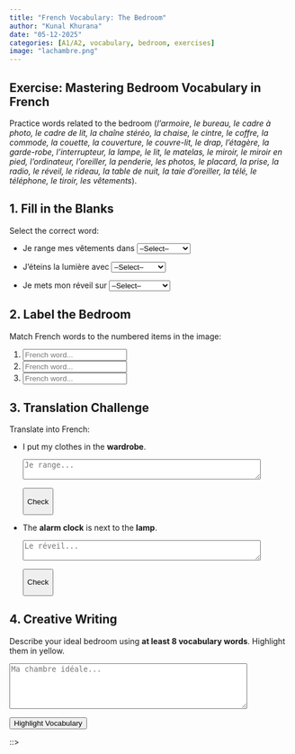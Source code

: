 ```yaml
---
title: "French Vocabulary: The Bedroom"
author: "Kunal Khurana"
date: "05-12-2025"
categories: [A1/A2, vocabulary, bedroom, exercises]
image: "lachambre.png"
---
```


<style>
  .feedback { margin-left: 10px; }
  .correct { color: green; }
  .incorrect { color: red; }
  mark { background-color: yellow; }
  textarea { display: block; margin-bottom: 10px; }
  button { margin-top: 5px; }
</style>

::: {.content-visible when-profile="english"}

# Exercise: Mastering Bedroom Vocabulary in French

Practice words related to the bedroom (*l'armoire, le bureau, le cadre à photo, le cadre de lit, la chaîne stéréo, la chaise, le cintre, le coffre, la commode, la couette, la couverture, le couvre-lit, le drap, l'étagère, la garde-robe, l'interrupteur, la lampe, le lit, le matelas, le miroir, le miroir en pied, l'ordinateur, l'oreiller, la penderie, les photos, le placard, la prise, la radio, le réveil, le rideau, la table de nuit, la taie d'oreiller, la télé, le téléphone, le tiroir, les vêtements*).

## 1. Fill in the Blanks

Select the correct word:

- Je range mes vêtements dans 
  <select class="vocab-select" data-correct="l'armoire">
    <option value="">--Select--</option>
    <option value="l'armoire">l'armoire</option>
    <option value="la commode">la commode</option>
    <option value="le placard">le placard</option>
  </select>
  <span class="feedback"></span>

- J'éteins la lumière avec 
  <select class="vocab-select" data-correct="l'interrupteur">
    <option value="">--Select--</option>
    <option value="l'interrupteur">l'interrupteur</option>
    <option value="la lampe">la lampe</option>
    <option value="la prise">la prise</option>
  </select>
  <span class="feedback"></span>

- Je mets mon réveil sur 
  <select class="vocab-select" data-correct="la table de nuit">
    <option value="">--Select--</option>
    <option value="la table de nuit">la table de nuit</option>
    <option value="le bureau">le bureau</option>
    <option value="l'étagère">l'étagère</option>
  </select>
  <span class="feedback"></span>

## 2. Label the Bedroom

Match French words to the numbered items in the image:

1. <input type="text" class="label-input" data-correct="le lit" placeholder="French word...">
   <span class="feedback"></span>
2. <input type="text" class="label-input" data-correct="la commode" placeholder="French word...">
   <span class="feedback"></span>
3. <input type="text" class="label-input" data-correct="le miroir" placeholder="French word...">
   <span class="feedback"></span>

## 3. Translation Challenge

Translate into French:

- I put my clothes in the **wardrobe**.
  <textarea class="translation" data-correct="Je range mes vêtements dans la garde-robe." placeholder="Je range..." rows="2" cols="50"></textarea>
  <button class="check-translation">Check</button>
  <span class="feedback"></span>

- The **alarm clock** is next to the **lamp**.
  <textarea class="translation" data-correct="Le réveil est à côté de la lampe." placeholder="Le réveil..." rows="2" cols="50"></textarea>
  <button class="check-translation">Check</button>
  <span class="feedback"></span>

## 4. Creative Writing

Describe your ideal bedroom using **at least 8 vocabulary words**. Highlight them in yellow.

<textarea id="creative-writing" placeholder="Ma chambre idéale..." rows="5" cols="50"></textarea>
<button id="highlight-btn">Highlight Vocabulary</button>
<div id="highlight-output" class="feedback"></div>

::>

<script>
document.addEventListener('DOMContentLoaded', function() {
  // Fill in the blanks functionality
  document.querySelectorAll('.vocab-select').forEach(select => {
    select.addEventListener('change', function() {
      const feedback = this.nextElementSibling;
      if (this.value === this.dataset.correct) {
        feedback.textContent = "✓ Correct!";
        feedback.className = "feedback correct";
      } else {
        feedback.textContent = "✗ Try again.";
        feedback.className = "feedback incorrect";
      }
    });
  });

  // Label the bedroom functionality
  document.querySelectorAll('.label-input').forEach(input => {
    input.addEventListener('change', function() {
      const feedback = this.nextElementSibling;
      if (this.value.trim().toLowerCase() === this.dataset.correct.toLowerCase()) {
        feedback.textContent = "✓ Correct!";
        feedback.className = "feedback correct";
      } else {
        feedback.textContent = "✗ Try again. Correct answer: " + this.dataset.correct;
        feedback.className = "feedback incorrect";
      }
    });
  });

  // Translation challenge functionality
  document.querySelectorAll('.check-translation').forEach(button => {
    button.addEventListener('click', function() {
      const textarea = this.previousElementSibling;
      const feedback = this.nextElementSibling;
      const correctAnswer = textarea.dataset.correct.toLowerCase();
      
      if (textarea.value.trim().toLowerCase() === correctAnswer) {
        feedback.textContent = "✓ Correct!";
        feedback.className = "feedback correct";
      } else {
        feedback.textContent = "✗ Try again. Suggested answer: " + textarea.dataset.correct;
        feedback.className = "feedback incorrect";
      }
    });
  });

  // Creative writing highlight functionality
  document.getElementById('highlight-btn').addEventListener('click', function() {
    const text = document.getElementById('creative-writing').value;
    const output = document.getElementById('highlight-output');
    const vocabWords = [
      "l'armoire", "le bureau", "le cadre à photo", "le cadre de lit", "la chaîne stéréo", 
      "la chaise", "le cintre", "le coffre", "la commode", "la couette", "la couverture", 
      "le couvre-lit", "le drap", "l'étagère", "la garde-robe", "l'interrupteur", "la lampe", 
      "le lit", "le matelas", "le miroir", "le miroir en pied", "l'ordinateur", "l'oreiller", 
      "la penderie", "les photos", "le placard", "la prise", "la radio", "le réveil", 
      "le rideau", "la table de nuit", "la taie d'oreiller", "la télé", "le téléphone", 
      "le tiroir", "les vêtements"
    ];
    
    // Escape special regex characters and join with | for alternation
    const escapedVocab = vocabWords.map(word => word.replace(/[.*+?^${}()|[\]\\]/g, '\\$&'));
    const regex = new RegExp(`\\b(${escapedVocab.join('|')})\\b`, 'gi');
    
    // Highlight matches while preserving original capitalization
    const highlightedText = text.replace(regex, '<mark>$&</mark>');
    output.innerHTML = highlightedText;
    
    // Count highlighted words
    const matchCount = (highlightedText.match(/<mark>/g) || []).length;
    const countDisplay = document.createElement('p');
    countDisplay.textContent = `Found ${matchCount} vocabulary words.`;
    output.appendChild(countDisplay);
  });
});
</script>

:::